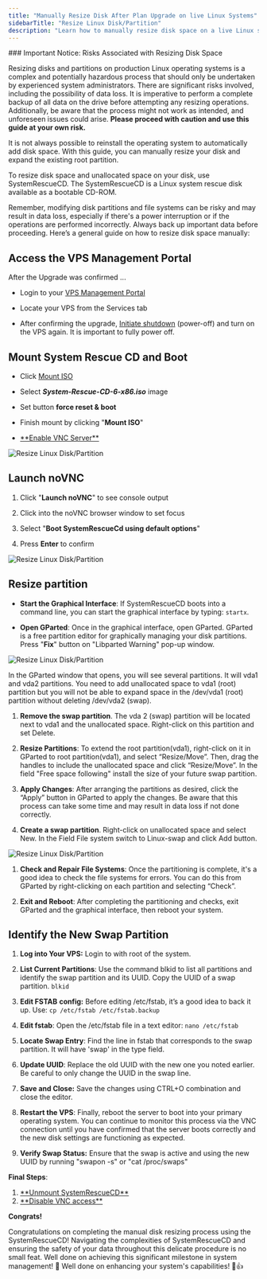 ```yaml
---
title: "Manually Resize Disk After Plan Upgrade on live Linux Systems"
sidebarTitle: "Resize Linux Disk/Partition"
description: "Learn how to manually resize disk space on a live Linux system after a VPS plan upgrade using SystemRescueCD. Follow this step-by-step guide to expand your root partition safely and efficiently. Always back up your data before proceeding."
---
```


<Warning>
  ### Important Notice: Risks Associated with Resizing Disk Space

  Resizing disks and partitions on production Linux operating systems is a complex and potentially hazardous process that should only be undertaken by experienced system administrators. There are significant risks involved, including the possibility of data loss. It is imperative to perform a complete backup of all data on the drive before attempting any resizing operations. Additionally, be aware that the process might not work as intended, and unforeseen issues could arise. **Please proceed with caution and use this guide at your own risk.**
</Warning>

It is not always possible to reinstall the operating system to automatically add disk space. With this guide, you can manually resize your disk and expand the existing root partition.

To resize disk space and unallocated space on your disk, use SystemRescueCD. The SystemRescueCD is a Linux system rescue disk available as a bootable CD-ROM.&#x20;

Remember, modifying disk partitions and file systems can be risky and may result in data loss, especially if there's a power interruption or if the operations are performed incorrectly. Always back up important data before proceeding.
Here’s a general guide on how to resize disk space manually:

## Access the VPS Management Portal

After the Upgrade was confirmed ...

* Login to your <a href="https://manage.edis.at/whmcs/clientarea.php" target="_blank">VPS Management Portal</a>

* Locate your VPS from the Services tab

* After confirming the upgrade, <a href="https://docs.edisglobal.com/power-cycle-or-reboot-a-vps" target="_blank">Initiate shutdown</a> (power-off) and turn on the VPS again. It is important to fully power off.

## Mount System Rescue CD and Boot

* Click <a href="https://docs.edisglobal.com/mount-iso-image" target="_blank">Mount ISO</a>

* Select ***System-Rescue-CD-6-x86.iso*** image

* Set button **force reset & boot**

* Finish mount by clicking "**Mount ISO**"

* <a href="https://docs.edisglobal.com/enable-vnc-server" target="_blank">
    **Enable VNC Server**
  </a>

![Resize Linux Disk/Partition](/assets/Ijip8O_qmSgr6LR-nJvf5_sysrescuecd1.png)

## Launch noVNC

1. Click "**Launch noVNC**" to see console output

2. Click into the noVNC browser window to set focus

3. Select "**Boot SystemRescueCd using default options**"

4. Press **Enter** to confirm

![Resize Linux Disk/Partition](/assets/vg4lijwNdjgyOUDN05SQD_sysrescuecd2.png)

## Resize partition

* **Start the Graphical Interface**: If SystemRescueCD boots into a command line, you can start the graphical interface by typing: `startx`.

* **Open GParted**: Once in the graphical interface, open GParted. GParted is a free partition editor for graphically managing your disk partitions. Press "**Fix**" button on "Libparted Warning" pop-up window.

![Resize Linux Disk/Partition](/assets/-gvJtyF7VHSRiIGAeVws-_sysrescuecd3.png)

In the GParted window that opens, you will see several partitions. It will vda1 and vda2 partitions. You need to add unallocated space to vda1 (root) partition but you will not be able to expand space in the /dev/vda1 (root) partition without deleting /dev/vda2 (swap). &#x20;

1. **Remove the swap partition**. The vda 2 (swap) partition will be located next to vda1 and the unallocated space. Right-click on this partition and set Delete.&#x20;

2. **Resize Partitions**: To extend the root partition(vda1), right-click on it in GParted to root partition(vda1), and select “Resize/Move”. Then, drag the handles to include the unallocated space and click “Resize/Move”. In the field "Free space following" install the size of your future swap partition.

3. **Apply Changes**: After arranging the partitions as desired, click the “Apply” button in GParted to apply the changes. Be aware that this process can take some time and may result in data loss if not done correctly.

4. **Сreate a swap partition**. Right-click on unallocated space and select New. In the Field File system switch to Linux-swap and click Add button.

![Resize Linux Disk/Partition](/assets/13ePrT-SgVGNR1CSJAvv7_sysrescuecd5.png)

1. **Check and Repair File Systems**: Once the partitioning is complete, it's a good idea to check the file systems for errors. You can do this from GParted by right-clicking on each partition and selecting “Check”.

2. **Exit and Reboot**: After completing the partitioning and checks, exit GParted and the graphical interface, then reboot your system.

## Identify the New Swap Partition

1. **Log into Your VPS:** Login to with root of the system.

2. **List Current Partitions**: Use the command blkid to list all partitions and identify the swap partition and its UUID. Copy the UUID of a swap partition.
   `blkid`

3. **Edit FSTAB** **config:** Before editing /etc/fstab, it’s a good idea to back it up. Use:
   `cp /etc/fstab /etc/fstab.backup`

4. **Edit fstab**: Open the /etc/fstab file in a text editor:
   `nano /etc/fstab`

5. **Locate Swap Entry**: Find the line in fstab that corresponds to the swap partition. It will have 'swap' in the type field.

6. **Update UUID**: Replace the old UUID with the new one you noted earlier. Be careful to only change the UUID in the swap line.

7. **Save and Close:** Save the changes using CTRL+O combination and close the editor.

8. **Restart the VPS**: Finally, reboot the server to boot into your primary operating system. You can continue to monitor this process via the VNC connection until you have confirmed that the server boots correctly and the new disk settings are functioning as expected.

9. **Verify Swap Status:** Ensure that the swap is active and using the new UUID by running "swapon -s" or "cat /proc/swaps"

**Final Steps**:

1. <a href="https://docs.edisglobal.com/mount-iso-image" target="_blank">
     **Unmount SystemRescueCD**
   </a>

2. <a href="https://docs.edisglobal.com/enable-vnc-server" target="_blank">
     **Disable VNC access**
   </a>

**Congrats!**

Congratulations on completing the manual disk resizing process using the SystemRescueCD! Navigating the complexities of SystemRescueCD and ensuring the safety of your data throughout this delicate procedure is no small feat. Well done on achieving this significant milestone in system management! 🌟 Well done on enhancing your system's capabilities! 🎉👍